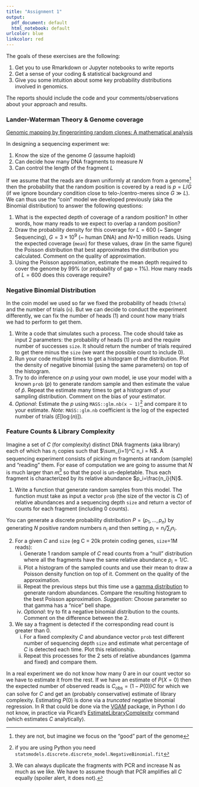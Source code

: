 ```yaml
---
title: "Assignment 1"
output:
  pdf_document: default
  html_notebook: default
urlcolor: blue
linkcolor: red
---
```


The goals of these exercises are the following:

1. Get you to use Rmarkdown or Jupyter notebooks to write reports
2. Get a sense of your coding & statistical background and 
3. Give you some intuition about some key probability distributions involved in
   genomics.

The reports should include the code and your comments/observations about your 
approach and results.

### Lander-Waterman Theory & Genome coverage

[Genomic mapping by fingerprinting random clones: A mathematical analysis](https://doi.org/10.1016/0888-7543(88)90007-9)

In designing a sequencing experiment we:

1. Know the size of the genome $G$ (assume haploid)
2. Can decide how many DNA fragments to measure $N$
3. Can control the length of the fragment $L$

If we assume that the reads are drawn uniformly at random from a genome^[they are 
not, but imagine we focus on the "good" part of the genome] then the probability 
that the random position is covered by a read is $p=L/G$ (if we ignore boundary
condition close to telo-/centro-meres since $G \gg L$). We can thus use the
"coin" model we developed previously (aka the Binomial distribution) to answer
the following questions:

1. What is the expected depth of coverage of a random position? In other words,
   how many reads to we expect to overlap a random position? 
2. Draw the probability density for this coverage for $L = 600$ (~ Sanger 
   Sequencing), $G=3 \times 10^9$ (~ human DNA) and $N$=10 million reads. Using 
   the expected coverage (`mean`) for these values, draw (in the same figure)
   the Poisson distribution that best approximates the distribution you
   calculated. Comment on the quality of approximation.
3. Using the Poisson approximation, estimate the mean depth required to cover
   the genome by 99% (or probability of gap = 1%). How many reads of $L=600$ does
   this coverage require?
   
### Negative Binomial Distribution

In the coin model we used so far we fixed the probability of heads (`theta`) and 
the number of trials (`n`). But we can decide to conduct the experiment differently, 
we can fix the number of heads (1) and count how many trials we had to perform 
to get them.

1. Write a code that simulates such a process. The code should take as input 2 
   parameters: the probability of heads (1) `prob` and the require number of 
   successes `size`. It should return the number of trials required to get there
   minus the `size` (we want the possible count to include 0).
2. Run your code multiple times to get a histogram of the distribution. Plot
   the density of negative binomial (using the same parameters) on top of the 
   histogram.
3. Try to do inference on $p$ using your own model, ie use your model with a known 
   `prob` ($p$) to generate random sample and then estimate the value of $\hat{p}$.
   Repeat the estimate many times to get a histogram of your sampling distribution. 
   Comment on the bias of your estimator.
4. *Optional*: Estimate the $p$ using `MASS::glm.nb(x ~ 1)`^[if you are using 
   Python you need `statsmodels.discrete.discrete_model.NegativeBinomial.fit`]
   and compare it to your estimate. *Note*: `MASS::glm.nb` coefficient is the log 
   of the expected number of trials ($E\left[\log(n)\right]$).

### Feature Counts & Library Complexity

Imagine a set of $C$ (for complexity) distinct DNA fragments (aka library) each of 
which has $n_i$ copies such that $\sum_{i=1}^C n_i = N$. A sequencing experiment
consists of picking $m$ fragments at random (sample) and "reading" them. For ease
of computation we are going to assume that $N$ is much larger than $m$^[We can
always duplicate the fragments with PCR and increase N as much as we like. We 
have to assume though that PCR amplifies all $C$ equally (spoiler alert, it does not).] 
so that the pool is un-depletable. Thus each fragment is characterized by its 
relative abundance $p_i=\frac{n_i}{N}$.

1. Write a function that generate random samples from this model. The function
   must take as input a vector `prob` (the size of the vector is $C$) of relative 
   abundances and a sequencing depth `size` and return a vector of counts for each 
   fragment (including 0 counts).

You can generate a discrete probability distribution $P=(p_1, \dots, p_n)$ by 
generating $N$ positive random numbers $n_i$ and then setting $p_i=n_i/\sum_i n_i$.

2. For a given $C$ and `size` (eg C = 20k protein coding genes, `size`=1M reads): 
    i. Generate 1 random sample of $C$ read counts from a "null" distribution 
       where all the fragments have the same relative abundance $p_i=1/C$.
    ii. Plot a histogram of the sampled counts and use their mean to draw a Poisson
        density function on top of it. Comment on the quality of the approximation.
    iii. Repeat the previous steps but this time use a 
       [gamma distribution](https://en.wikipedia.org/wiki/Gamma_distribution) to
       generate random abundances. Compare the resulting histogram to the best 
       Poisson approximation. 
       *Suggestion*: Choose parameter so that gamma has a "nice" bell shape.
    iv. *Optional*: try to fit a negative binomial distribution to the counts.
       Comment on the difference between the 2.
          
3. We say a fragment is detected if the corresponding read count is greater than 0. 
   i. For a fixed complexity $C$ and abundance vector `prob` test different number 
      of sequencing depth `size` and estimate what percentage of $C$ is detected 
      each time. Plot this relationship.
   ii. Repeat this processes for the 2 sets of relative abundances (gamma and 
      fixed) and compare them.

In a real experiment we do not know how many 0 are in our count vector so we
have to estimate it from the rest. If we have an estimate of $P(X = 0)$ then the
expected number of observed reads is $C_{\text{obs}} = (1-P(0)) C$ for which 
we can solve for $C$ and get an (probably conservative) estimate of library
complexity. Estimating $P(0)$ is done via a *truncated* negative binomial
regression. In R that could be done via the [VGAM](https://cran.r-project.org/package=VGAM) 
package, in Python I do not know, in practice via Picard's
[EstimateLibraryComplexity](https://broadinstitute.github.io/picard/command-line-overview.html#EstimateLibraryComplexity)
command (which estimates $C$ analytically).

